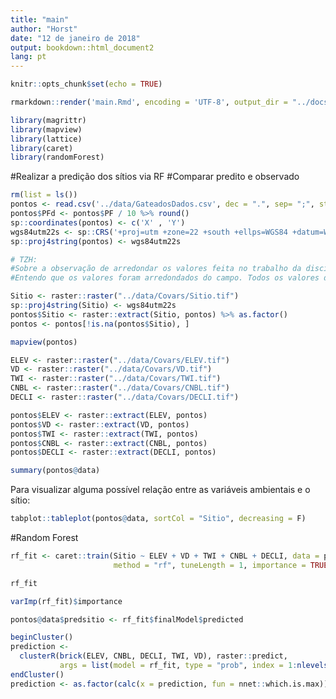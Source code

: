 ```yaml
---
title: "main"
author: "Horst"
date: "12 de janeiro de 2018"
output: bookdown::html_document2
lang: pt
---
```


```r
knitr::opts_chunk$set(echo = TRUE)
```

```r
rmarkdown::render('main.Rmd', encoding = 'UTF-8', output_dir = "../docs")
```

```r
library(magrittr)
library(mapview)
library(lattice)
library(caret)
library(randomForest)
```

#Realizar a predição dos sítios via RF
#Comparar predito e observado

```r
rm(list = ls())
pontos <- read.csv('../data/GateadosDados.csv', dec = ".", sep= ";", stringsAsFactors = FALSE)
pontos$PFd <- pontos$PF / 10 %>% round()
sp::coordinates(pontos) <- c('X' , 'Y')
wgs84utm22s <- sp::CRS('+proj=utm +zone=22 +south +ellps=WGS84 +datum=WGS84 +units=m +no_defs')
sp::proj4string(pontos) <- wgs84utm22s

# TZH: 
#Sobre a observação de arredondar os valores feita no trabalho da disciplina:
#Entendo que os valores foram arredondados do campo. Todos os valores de profundidade foram tomados como sendo múltiplos de 0,5 dm. Na planilha original eles foram anotados como sendo em centímetros. Entendo que não é certo usar a medida de centímetro pela questão da precisão com que os números foram obtidos. O arredondamento que tu se refere é dos valores 1,5 e 5,5 para inteiros? Pq da forma que esta no script os valores não mudaram (nem usando o parâmetro digits = 0 da função round) por causa da precisão. Pode me explicar melhor o que tu quis dizer?
```

```r
Sitio <- raster::raster("../data/Covars/Sitio.tif")
sp::proj4string(Sitio) <- wgs84utm22s
pontos$Sitio <- raster::extract(Sitio, pontos) %>% as.factor()
pontos <- pontos[!is.na(pontos$Sitio), ]
```

```r
mapview(pontos)
```

```r
ELEV <- raster::raster("../data/Covars/ELEV.tif")
VD <- raster::raster("../data/Covars/VD.tif")
TWI <- raster::raster("../data/Covars/TWI.tif")
CNBL <- raster::raster("../data/Covars/CNBL.tif")
DECLI <- raster::raster("../data/Covars/DECLI.tif")
```

```r
pontos$ELEV <- raster::extract(ELEV, pontos)
pontos$VD <- raster::extract(VD, pontos)
pontos$TWI <- raster::extract(TWI, pontos)
pontos$CNBL <- raster::extract(CNBL, pontos)
pontos$DECLI <- raster::extract(DECLI, pontos)
```

```r
summary(pontos@data)
```

Para visualizar alguma possível relação entre as variáveis ambientais e o sítio:

```r
tabplot::tableplot(pontos@data, sortCol = "Sitio", decreasing = F)
```

#Random Forest

```r
rf_fit <- caret::train(Sitio ~ ELEV + VD + TWI + CNBL + DECLI, data = pontos@data,
                       method = "rf", tuneLength = 1, importance = TRUE, trControl = trainControl("LOOCV"))

rf_fit
```

```r
varImp(rf_fit)$importance
```

```r
pontos@data$predsitio <- rf_fit$finalModel$predicted
```

```r
beginCluster()
prediction <- 
  clusterR(brick(ELEV, CNBL, DECLI, TWI, VD), raster::predict, 
           args = list(model = rf_fit, type = "prob", index = 1:nlevels(pontos$Sitio)))
endCluster()
prediction <- as.factor(calc(x = prediction, fun = nnet::which.is.max)) %>% plot()
```



